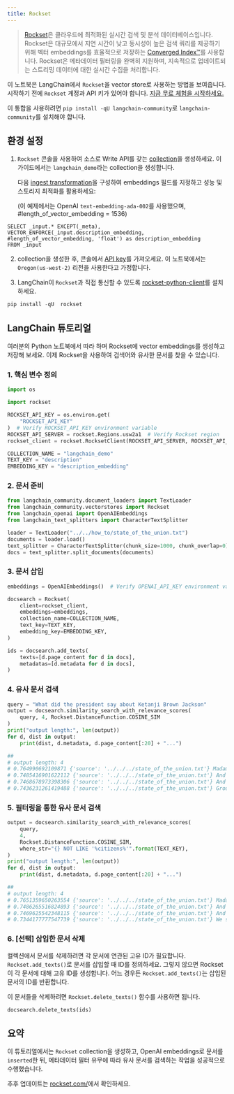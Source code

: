```yaml
---
title: Rockset
---
```


>[Rockset](https://rockset.com/)은 클라우드에 최적화된 실시간 검색 및 분석 데이터베이스입니다. Rockset은 대규모에서 지연 시간이 낮고 동시성이 높은 검색 쿼리를 제공하기 위해 벡터 embeddings를 효율적으로 저장하는 [Converged Index™](https://rockset.com/blog/converged-indexing-the-secret-sauce-behind-rocksets-fast-queries/)를 사용합니다. Rockset은 메타데이터 필터링을 완벽히 지원하며, 지속적으로 업데이트되는 스트리밍 데이터에 대한 실시간 수집을 처리합니다.

이 노트북은 LangChain에서 `Rockset`을 vector store로 사용하는 방법을 보여줍니다. 시작하기 전에 `Rockset` 계정과 API 키가 있어야 합니다. [지금 무료 체험을 시작하세요.](https://rockset.com/create/)

이 통합을 사용하려면 `pip install -qU langchain-community`로 `langchain-community`를 설치해야 합니다.

## 환경 설정

1. `Rockset` 콘솔을 사용하여 소스로 Write API를 갖는 [collection](https://rockset.com/docs/collections/)을 생성하세요. 이 가이드에서는 `langchain_demo`라는 collection을 생성합니다.

    다음 [ingest transformation](https://rockset.com/docs/ingest-transformation/)을 구성하여 embeddings 필드를 지정하고 성능 및 스토리지 최적화를 활용하세요:

   (이 예제에서는 OpenAI `text-embedding-ada-002`를 사용했으며, #length_of_vector_embedding = 1536)

```
SELECT _input.* EXCEPT(_meta),
VECTOR_ENFORCE(_input.description_embedding, #length_of_vector_embedding, 'float') as description_embedding
FROM _input
```

2. collection을 생성한 후, 콘솔에서 [API key](https://rockset.com/docs/iam/#users-api-keys-and-roles)를 가져오세요. 이 노트북에서는 `Oregon(us-west-2)` 리전을 사용한다고 가정합니다.

3. LangChain이 `Rockset`과 직접 통신할 수 있도록 [rockset-python-client](https://github.com/rockset/rockset-python-client)를 설치하세요.

```python
pip install -qU  rockset
```

## LangChain 튜토리얼

여러분의 Python 노트북에서 따라 하며 Rockset에 vector embeddings를 생성하고 저장해 보세요.
이제 Rockset을 사용하여 검색어와 유사한 문서를 찾을 수 있습니다.

### 1. 핵심 변수 정의

```python
import os

import rockset

ROCKSET_API_KEY = os.environ.get(
    "ROCKSET_API_KEY"
)  # Verify ROCKSET_API_KEY environment variable
ROCKSET_API_SERVER = rockset.Regions.usw2a1  # Verify Rockset region
rockset_client = rockset.RocksetClient(ROCKSET_API_SERVER, ROCKSET_API_KEY)

COLLECTION_NAME = "langchain_demo"
TEXT_KEY = "description"
EMBEDDING_KEY = "description_embedding"
```

### 2. 문서 준비

```python
from langchain_community.document_loaders import TextLoader
from langchain_community.vectorstores import Rockset
from langchain_openai import OpenAIEmbeddings
from langchain_text_splitters import CharacterTextSplitter

loader = TextLoader("../../how_to/state_of_the_union.txt")
documents = loader.load()
text_splitter = CharacterTextSplitter(chunk_size=1000, chunk_overlap=0)
docs = text_splitter.split_documents(documents)
```

### 3. 문서 삽입

```python
embeddings = OpenAIEmbeddings()  # Verify OPENAI_API_KEY environment variable

docsearch = Rockset(
    client=rockset_client,
    embeddings=embeddings,
    collection_name=COLLECTION_NAME,
    text_key=TEXT_KEY,
    embedding_key=EMBEDDING_KEY,
)

ids = docsearch.add_texts(
    texts=[d.page_content for d in docs],
    metadatas=[d.metadata for d in docs],
)
```

### 4. 유사 문서 검색

```python
query = "What did the president say about Ketanji Brown Jackson"
output = docsearch.similarity_search_with_relevance_scores(
    query, 4, Rockset.DistanceFunction.COSINE_SIM
)
print("output length:", len(output))
for d, dist in output:
    print(dist, d.metadata, d.page_content[:20] + "...")

##
# output length: 4
# 0.764990692109871 {'source': '../../../state_of_the_union.txt'} Madam Speaker, Madam...
# 0.7485416901622112 {'source': '../../../state_of_the_union.txt'} And I’m taking robus...
# 0.7468678973398306 {'source': '../../../state_of_the_union.txt'} And so many families...
# 0.7436231261419488 {'source': '../../../state_of_the_union.txt'} Groups of citizens b...
```

### 5. 필터링을 통한 유사 문서 검색

```python
output = docsearch.similarity_search_with_relevance_scores(
    query,
    4,
    Rockset.DistanceFunction.COSINE_SIM,
    where_str="{} NOT LIKE '%citizens%'".format(TEXT_KEY),
)
print("output length:", len(output))
for d, dist in output:
    print(dist, d.metadata, d.page_content[:20] + "...")

##
# output length: 4
# 0.7651359650263554 {'source': '../../../state_of_the_union.txt'} Madam Speaker, Madam...
# 0.7486265516824893 {'source': '../../../state_of_the_union.txt'} And I’m taking robus...
# 0.7469625542348115 {'source': '../../../state_of_the_union.txt'} And so many families...
# 0.7344177777547739 {'source': '../../../state_of_the_union.txt'} We see the unity amo...
```

### 6. [선택] 삽입한 문서 삭제

컬렉션에서 문서를 삭제하려면 각 문서에 연관된 고유 ID가 필요합니다.
`Rockset.add_texts()`로 문서를 삽입할 때 ID를 정의하세요. 그렇지 않으면 Rockset이 각 문서에 대해 고유 ID를 생성합니다. 어느 경우든 `Rockset.add_texts()`는 삽입된 문서의 ID를 반환합니다.

이 문서들을 삭제하려면 `Rockset.delete_texts()` 함수를 사용하면 됩니다.

```python
docsearch.delete_texts(ids)
```

## 요약

이 튜토리얼에서는 `Rockset` collection을 생성하고, OpenAI embeddings로 문서를 `inserted`한 뒤, 메타데이터 필터 유무에 따라 유사 문서를 검색하는 작업을 성공적으로 수행했습니다.

추후 업데이트는 [rockset.com/](https://rockset.com/)에서 확인하세요.